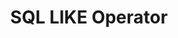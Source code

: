 ---
id: "db_mq_016"
questionType: "MULTIPLE_CHOICE"
title: "SQL LIKE Operator"
description: "What is the purpose of the LIKE operator in SQL?"
difficulty: "EASY"
category: "Database"
options:
  - "To compare exact values"
  - "To match patterns in strings"
  - "To sort data"
  - "To join tables"
correctAnswer: 1
---